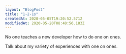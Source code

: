 ```yaml
---
layout: "BlogPost"
title: "1-2-1s"
createdAt: 2020-05-05T19:20:52.571Z
modifiedAt: 2020-05-20T08:40:56.183Z
---
```


No one teaches a new developer how to do one on ones.

Talk about my variety of experiences with one on ones.
